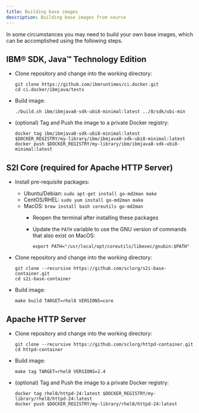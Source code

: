 ```yaml
---
title: Building base images
description: Building base images from source
---
```


In some circumstances you may need to build your own base images, which can be accomplished using the following steps.

## IBM® SDK, Java™ Technology Edition

* Clone repository and change into the working directory:

  ```shell
  git clone https://github.com/ibmruntimes/ci.docker.git
  cd ci.docker/ibmjava/tests
  ```

* Build image:

  ```shell
  ./build.sh ibm/ibmjava8-sdk-ubi8-minimal:latest ../8/sdk/ubi-min
  ```

* (optional) Tag and Push the image to a private Docker registry:

  ```shell
  docker tag ibm/ibmjava8-sdk-ubi8-minimal:latest $DOCKER_REGISTRY/my-library/ibm/ibmjava8-sdk-ubi8-minimal:latest
  docker push $DOCKER_REGISTRY/my-library/ibm/ibmjava8-sdk-ubi8-minimal:latest
  ```

## S2I Core (required for Apache HTTP Server)

* Install pre-requisite packages:
  * Ubuntu/Debian: `sudo apt-get install go-md2man make`
  * CentOS/RHEL: `sudo yum install go-md2man make`
  * MacOS: `brew install bash coreutils go-md2man`
    * Reopen the terminal after installing these packages
    * Update the `PATH` variable to use the GNU version of commands that also exist on MacOS:

      ```shell
      export PATH="/usr/local/opt/coreutils/libexec/gnubin:$PATH"
      ```

* Clone repository and change into the working directory:

  ```shell
  git clone --recursive https://github.com/sclorg/s2i-base-container.git
  cd s2i-base-container
  ```

* Build image:

  ```shell
  make build TARGET=rhel8 VERSIONS=core
  ```

## Apache HTTP Server

* Clone repository and change into the working directory:

  ```shell
  git clone --recursive https://github.com/sclorg/httpd-container.git
  cd httpd-container
  ```

* Build image:

  ```shell
  make tag TARGET=rhel8 VERSIONS=2.4
  ```

* (optional) Tag and Push the image to a private Docker registry:

  ```shell
  docker tag rhel8/httpd-24:latest $DOCKER_REGISTRY/my-library/rhel8/httpd-24:latest
  docker push $DOCKER_REGISTRY/my-library/rhel8/httpd-24:latest
  ```

